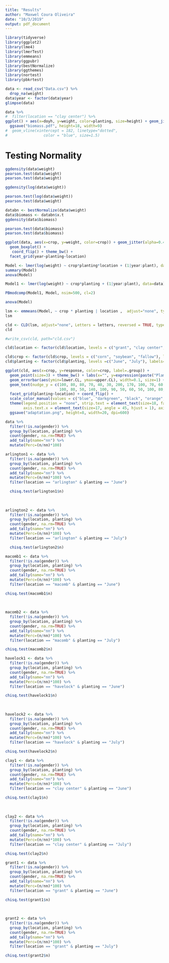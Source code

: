 ```yaml
---
title: "Results"
author: "Maxwel Coura Oliveira"
date: "10/3/2019"
output: pdf_document
---
```


```r
library(tidyverse)
library(ggplot2)
library(lme4)
library(lmerTest)
library(emmeans)
library(ggpubr)
library(bestNormalize)
library(ggthemes)
library(nortest)
library(pbkrtest)
```

```r
data <- read_csv("Data.csv") %>% 
  drop_na(weight)
data$year <- factor(data$year)
glimpse(data)
```

```r
data %>% 
#  filter(location == "clay center") %>% 
ggplot() + aes(x=doyh, y=weight, color=planting, size=height) + geom_jitter(alpha=0.5) +  facet_wrap(location~crop, ncol = 3, scales = "free_y") + theme_bw() + geom_smooth(method = "lm") +
  ggsave("biomass.pdf", height=18, width=9)
#  geom_vline(xintercept = 182, linetype="dotted", 
#                color = "blue", size=1.5)
```




# Testing Normality
```r
ggdensity(data$weight)
pearson.test(data$weight)
pearson.test(data$weight)
```

```r
ggdensity(log(data$weight))

pearson.test(log(data$weight))
pearson.test(data$weight) 
```

```r
databn <- bestNormalize(data$weight)
data$biomass <- databn$x.t
ggdensity(data$biomass)
```



```r
pearson.test(data$biomass)
pearson.test(data$biomass)
```


```r
ggplot(data, aes(x=crop, y=weight, color=crop)) + geom_jitter(alpha=0.4) +
  geom_boxplot() +
   coord_flip() + theme_bw() +
  facet_grid(year~planting~location) 
```



```r
Model <- lmer(log(weight) ~ crop*planting*location + (1|year:plant), data=data)
summary(Model)
anova(Model)
```

```r
Model1 <- lmer(log(weight) ~ crop*planting + (1|year:plant), data=data)
```



```r
PBmodcomp(Model1, Model, nsim=500, cl=2) 
```


```r
anova(Model)
```



```r
lsm <- emmeans(Model, ~ crop * planting | location ,  adjust="none", type="response")
lsm
```


```r
cld <- CLD(lsm, adjust="none", Letters = letters, reversed = TRUE, type="response")
cld

#write_csv(cld, path="cld.csv")
```


```r
cld$location <- factor(cld$location, levels = c("grant", "clay center",  "havelock", "macomb",  "arlington"), labels=c("Grant, NE", "Clay Center, NE",  "Lincoln, NE", "Macomb, IL", "Arlington, WI"))

cld$crop <- factor(cld$crop, levels = c("corn", "soybean", "fallow"), labels=c("corn", "soybean", "fallow"))
cld$planting <- factor(cld$planting, levels =c("June", "July"), labels=c("June", "July"))
```



```r
ggplot(cld, aes(x=crop, y=response, color=crop, label=.group)) + 
  geom_point(size=3) + theme_bw() + labs(x="", y=expression(paste("Plamer amaranth (g plant"^"-1",")"))) +
  geom_errorbar(aes(ymin=lower.CL, ymax=upper.CL), width=0.1, size=1) +
  geom_text(nudge_y = c(100, 80, 80, 70, 40, 30, 200, 170, 100, 70, 60, 50, 260, 100, 100, 
                        100, 80, 50, 140, 100, 90, 50, 60, 50, 100, 80, 70, 70, 60, 60), size=6) +
  facet_grid(planting~location) + coord_flip() +
  scale_color_manual(values = c("blue", "darkgreen", "black", "orange", "red")) +
  theme(legend.position = "none", strip.text = element_text(size=18, face="bold"), axis.title = element_text(size=18),
        axis.text.x = element_text(size=17, angle = 45, hjust = 1), axis.text.y = element_text(size=17)) +
  ggsave("adaptation.png", height=8, width=20, dpi=600)
```




```r
data %>% 
  filter(!is.na(gender)) %>% 
  group_by(location, planting) %>% 
  count(gender, na.rm=TRUE) %>% 
  add_tally(name="nn") %>% 
  mutate(Perc=(n/nn)*100) 
```




```r
arlington1 <- data %>% 
  filter(!is.na(gender)) %>% 
  group_by(location, planting) %>% 
  count(gender, na.rm=TRUE) %>% 
  add_tally(name="nn") %>% 
  mutate(Perc=(n/nn)*100) %>% 
  filter(location == "arlington" & planting == "June")

  chisq.test(arlington1$n)
  
  
  
arlington2 <- data %>% 
  filter(!is.na(gender)) %>% 
  group_by(location, planting) %>% 
  count(gender, na.rm=TRUE) %>% 
  add_tally(name="nn") %>% 
  mutate(Perc=(n/nn)*100) %>% 
  filter(location == "arlington" & planting == "July")

  chisq.test(arlington2$n) 
```





```r
macomb1 <- data %>% 
  filter(!is.na(gender)) %>% 
  group_by(location, planting) %>% 
  count(gender, na.rm=TRUE) %>% 
  add_tally(name="nn") %>% 
  mutate(Perc=(n/nn)*100) %>% 
  filter(location == "macomb" & planting == "June")

chisq.test(macomb1$n)
  
  
  
macomb2 <- data %>% 
  filter(!is.na(gender)) %>% 
  group_by(location, planting) %>% 
  count(gender, na.rm=TRUE) %>% 
  add_tally(name="nn") %>% 
  mutate(Perc=(n/nn)*100) %>% 
  filter(location == "macomb" & planting == "July")

chisq.test(macomb2$n) 
```

```r
havelock1 <- data %>% 
  filter(!is.na(gender)) %>% 
  group_by(location, planting) %>% 
  count(gender, na.rm=TRUE) %>% 
  add_tally(name="nn") %>% 
  mutate(Perc=(n/nn)*100) %>% 
  filter(location == "havelock" & planting == "June")

chisq.test(havelock1$n)
  
  
  
havelock2 <- data %>% 
  filter(!is.na(gender)) %>% 
  group_by(location, planting) %>% 
  count(gender, na.rm=TRUE) %>% 
  add_tally(name="nn") %>% 
  mutate(Perc=(n/nn)*100) %>% 
  filter(location == "havelock" & planting == "July")

chisq.test(havelock2$n) 
```

```r
clay1 <- data %>% 
  filter(!is.na(gender)) %>% 
  group_by(location, planting) %>% 
  count(gender, na.rm=TRUE) %>% 
  add_tally(name="nn") %>% 
  mutate(Perc=(n/nn)*100) %>% 
  filter(location == "clay center" & planting == "June")

chisq.test(clay1$n)
  
  
  
clay2 <- data %>% 
  filter(!is.na(gender)) %>% 
  group_by(location, planting) %>% 
  count(gender, na.rm=TRUE) %>% 
  add_tally(name="nn") %>% 
  mutate(Perc=(n/nn)*100) %>% 
  filter(location == "clay center" & planting == "July")

chisq.test(clay2$n) 
```



```r
grant1 <- data %>% 
  filter(!is.na(gender)) %>% 
  group_by(location, planting) %>% 
  count(gender, na.rm=TRUE) %>% 
  add_tally(name="nn") %>% 
  mutate(Perc=(n/nn)*100) %>% 
  filter(location == "grant" & planting == "June")

chisq.test(grant1$n)
  
  
  
grant2 <- data %>% 
  filter(!is.na(gender)) %>% 
  group_by(location, planting) %>% 
  count(gender, na.rm=TRUE) %>% 
  add_tally(name="nn") %>% 
  mutate(Perc=(n/nn)*100) %>% 
  filter(location == "grant" & planting == "July")

chisq.test(grant2$n)
```








